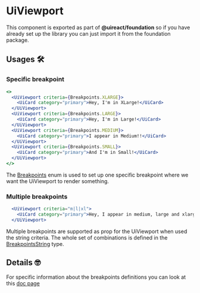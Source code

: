 


# UiViewport

<Metadata packageName='foundation' packageJson={packageJson} description='This component make it easy to render/remove components from the DOM based on the breakpoint.' includeInformation />

This component is exported as part of **@uireact/foundation** so if you have already set up the library you can just import it from the foundation package.

## Usages 🛠️

### Specific breakpoint

```jsx live scope={{UiViewport, UiCard, Breakpoints}}
<>
  <UiViewport criteria={Breakpoints.XLARGE}>
    <UiCard category="primary">Hey, I'm in XLarge!</UiCard>
  </UiViewport>
  <UiViewport criteria={Breakpoints.LARGE}>
    <UiCard category="primary">Hey, I'm in Large!</UiCard>
  </UiViewport>
  <UiViewport criteria={Breakpoints.MEDIUM}>
    <UiCard category="primary">I appear in Medium!!</UiCard>
  </UiViewport>
  <UiViewport criteria={Breakpoints.SMALL}>
    <UiCard category="primary">And I'm in Small!</UiCard>
  </UiViewport>
</>
```

The [Breakpoints](./breakpoints) enum is used to set up one specific breakpoint where we want the UiViewport to render something.

### Multiple breakpoints

```jsx live scope={{UiViewport, UiCard}}
  <UiViewport criteria="m|l|xl">
    <UiCard category="primary">Hey, I appear in medium, large and xlarge!!</UiCard>
  </UiViewport>
```

Multiple breakpoints are supported as prop for the UiViewport when used the string criteria. The whole set of combinations is defined in the [BreakpointsString](https://github.com/inavac182/uireact/blob/main/packages/foundation/src/responsive/viewport.tsx#L6) type.

## Details 🤓

For specific information about the breakpoints definitions you can look at this [doc page](./docs/breakpoints)
